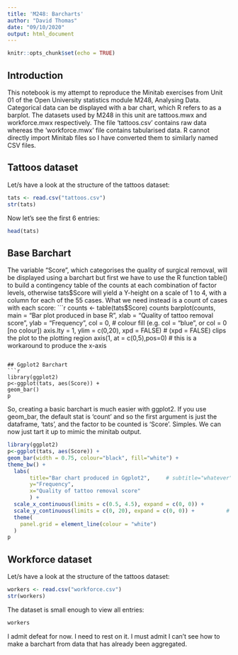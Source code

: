 ---
title: 'M248: Barcharts'
author: "David Thomas"
date: "09/10/2020"
output: html_document
---

```{r setup, include=FALSE}
knitr::opts_chunk$set(echo = TRUE)
```

## Introduction
This notebook is my attempt to reproduce the Minitab exercises from Unit 01 of the Open University statistics module M248, Analysing Data. Categorical data can be displayed with a bar chart, which R refers to as a barplot. The datasets used by M248 in this unit are tattoos.mwx and workforce.mwx respectively. The file 'tattoos.csv' contains raw data whereas the 'workforce.mwx' file contains tabularised data. R cannot directly import Minitab files so I have converted them to similarly named CSV files.

## Tattoos dataset
Let/s have a look at the structure of the tattoos dataset:
```{r str, echo=TRUE}
tats <- read.csv("tattoos.csv")
str(tats)
```

Now let's see the first 6 entries:
```{r head, echo=TRUE}
head(tats)
```

## Base Barchart
The variable "Score", which categorises the quality of surgical removal, will be displayed using a barchart but first we have to use the R function table() to build a contingency table of the counts at each combination of factor levels, otherwise tats$Score will yield a Y-height on a scale of 1 to 4, with a column for each of the 55 cases. What we need instead is a count of cases with each score:
```{r score, echo=TRUE}
counts <- table(tats$Score)
counts
barplot(counts, 
        main = "Bar plot produced in base R", 
        xlab = "Quality of tattoo removal score", 
        ylab = "Frequency", 
        col = 0,                          # colour fill (e.g. col = "blue", or col = 0 [no colour])
        axis.lty = 1, 
        ylim = c(0,20), xpd = FALSE)      # (xpd = FALSE) clips the plot to the plotting region
axis(1, at = c(0,5),pos=0)                # this is a workaround to produce the x-axis
```

## Ggplot2 Barchart
```{r ggbar-simple, echo=TRUE}
library(ggplot2)
p<-ggplot(tats, aes(Score)) +
geom_bar()
p
```

So, creating a basic barchart is much easier with ggplot2. If you use geom_bar, the default stat is 'count' and so the first argument is just the dataframe, 'tats', and the factor to be counted is 'Score'. Simples. We can now just tart it up to mimic the minitab output.

```{r ggbar-tartedup, echo=TRUE}
library(ggplot2)
p<-ggplot(tats, aes(Score)) +
geom_bar(width = 0.75, colour="black", fill="white") +
theme_bw() +
  labs(
       title="Bar chart produced in Ggplot2",     # subtitle="whatever", caption = "whatever",
       y="Frequency",
       x="Quality of tattoo removal score" 
       ) +
  scale_x_continuous(limits = c(0.5, 4.5), expand = c(0, 0)) +         # expand = c(0, 0) removes default
  scale_y_continuous(limits = c(0, 20), expand = c(0, 0)) +          # gap between axis and (0, 0)
  theme(
    panel.grid = element_line(colour = "white")
  )
p
```

## Workforce dataset
Let/s have a look at the structure of the tattoos dataset:
```{r str-workforce, echo=TRUE}
workers <- read.csv("workforce.csv")
str(workers)
```

The dataset is small enough to view all entries:
```{r head-workforce, echo=TRUE}
workers
```

I admit defeat for now. I need to rest on it. I must admit I can't see how to make a barchart from data that has already been aggregated.